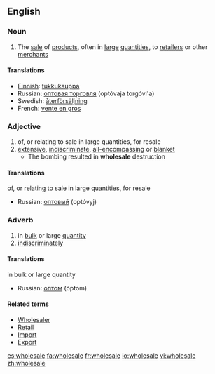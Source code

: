 {{wikipedia}}
==English==

===Noun===
{{en-noun}}
#The [[sale]] of [[product]]s, often in [[large]] [[quantities]], to [[retailer]]s or other [[merchant]]s

====Translations====
*[[Finnish]]: [[tukkukauppa]]
*Russian: [[оптовая торговля]] (optóvaja torgóvl'a) {{f}}
*Swedish: [[återförsäljning]]
*French: [[vente en gros]]

===Adjective===
{{en-adj}}
#of, or relating to sale in large quantities, for resale
#[[extensive]], [[indiscriminate]], [[all-encompassing]] or [[blanket]]
#* The bombing resulted in '''wholesale''' destruction

====Translations====
;of, or relating to sale in large quantities, for resale
*Russian: [[оптовый]] (optóvyj)

===Adverb===
{{en-adv}}
#in [[bulk]] or large [[quantity]]
#[[indiscriminately]]

====Translations====
;in bulk or large quantity
*Russian: [[оптом]] (óptom)

====Related terms====
*[[Wholesaler]]
*[[Retail]]
*[[Import]]
*[[Export]]

[[es:wholesale]]
[[fa:wholesale]]
[[fr:wholesale]]
[[io:wholesale]]
[[vi:wholesale]]
[[zh:wholesale]]